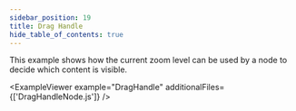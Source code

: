 ```yaml
---
sidebar_position: 19
title: Drag Handle
hide_table_of_contents: true
---
```



This example shows how the current zoom level can be used by a node to decide which content is visible.

<ExampleViewer example="DragHandle" additionalFiles={['DragHandleNode.js']} />
